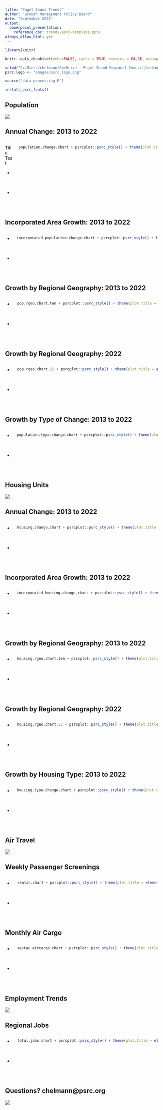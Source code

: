 ```yaml
---
title: "Puget Sound Trends"
author: "Growth Management Policy Board"
date: "September 2022"
output: 
  powerpoint_presentation:
    reference_doc: trends-psrc-template.pptx
always_allow_html: yes
---
```


```r

library(knitr)

knitr::opts_chunk$set(echo=FALSE, cache = TRUE, warning = FALSE, message = FALSE)

setwd("C:/Users/chelmann/OneDrive - Puget Sound Regional Council/coding/data-requests/summer-trends-2022")
psrc.logo <- "images/psrc_logo.png"

source("data-processing.R")

install_psrc_fonts()

```

## Population
![](images/slide-uw-equity_0.png)

## Annual Change: 2013 to 2022 

:::::::::::::: {.columns}
::: {.column}
Title Test  

- xxx

- xxx

:::
::: {.column}

```r
population.change.chart + psrcplot::psrc_style() + theme(plot.title = element_text(size=28), axis.text = element_text(size=24), legend.text = element_text(size=24))
```

:::
::::::::::::::


## Incorporated Area Growth: 2013 to 2022 

:::::::::::::: {.columns}
::: {.column}

- xxx

- xxx

:::
::: {.column}

```r
incorporated.population.change.chart + psrcplot::psrc_style() + theme(plot.title = element_text(size=28), axis.text = element_text(size=24), legend.text = element_text(size=24))
```

:::
::::::::::::::

## Growth by Regional Geography: 2013 to 2022

:::::::::::::: {.columns}
::: {.column}

- xxx

- xxx

:::
::: {.column}

```r
pop.rgeo.chart.ten + psrcplot::psrc_style() + theme(plot.title = element_text(size=28), axis.text = element_text(size=24), legend.text = element_text(size=24))
```

:::
::::::::::::::

## Growth by Regional Geography: 2022

:::::::::::::: {.columns}
::: {.column}

- xxx

- xxx

:::
::: {.column}

```r
pop.rgeo.chart.22 + psrcplot::psrc_style() + theme(plot.title = element_text(size=28), axis.text = element_text(size=24), legend.text = element_text(size=24))
```

:::
::::::::::::::


## Growth by Type of Change: 2013 to 2022

:::::::::::::: {.columns}
::: {.column}

- xxx

- xxx

:::
::: {.column}

```r
population.type.change.chart + psrcplot::psrc_style() + theme(plot.title = element_text(size=28), axis.text = element_text(size=24), legend.text = element_text(size=24))
```

:::
::::::::::::::


## Housing Units
![](images/housing.jpg)

## Annual Change: 2013 to 2022

:::::::::::::: {.columns}
::: {.column}

- xxx

- xxx

:::
::: {.column}

```r
housing.change.chart + psrcplot::psrc_style() + theme(plot.title = element_text(size=28), axis.text = element_text(size=24), legend.text = element_text(size=24))
```

:::
::::::::::::::

## Incorporated Area Growth: 2013 to 2022 

:::::::::::::: {.columns}
::: {.column}

- xxx

- xxx

:::
::: {.column}

```r
incorporated.housing.change.chart + psrcplot::psrc_style() + theme(plot.title = element_text(size=28), axis.text = element_text(size=24), legend.text = element_text(size=24))
```

:::
::::::::::::::


## Growth by Regional Geography: 2013 to 2022

:::::::::::::: {.columns}
::: {.column}

- xxx

- xxx

:::
::: {.column}

```r
housing.rgeo.chart.ten + psrcplot::psrc_style() + theme(plot.title = element_text(size=28), axis.text = element_text(size=24), legend.text = element_text(size=24))
```

:::
::::::::::::::

## Growth by Regional Geography: 2022

:::::::::::::: {.columns}
::: {.column}

- xxx

- xxx

:::
::: {.column}

```r
housing.rgeo.chart.22 + psrcplot::psrc_style() + theme(plot.title = element_text(size=28), axis.text = element_text(size=24), legend.text = element_text(size=24))
```

:::
::::::::::::::


## Growth by Housing Type: 2013 to 2022

:::::::::::::: {.columns}
::: {.column}

- xxx

- xxx

:::
::: {.column}

```r
housing.type.change.chart + psrcplot::psrc_style() + theme(plot.title = element_text(size=28), axis.text = element_text(size=24), legend.text = element_text(size=24))
```

:::
::::::::::::::


## Air Travel
![](images/seatac-airport.jpg)

## Weekly Passenger Screenings

:::::::::::::: {.columns}
::: {.column}

- xxx

- xxx

:::
::: {.column}

```r
seatac.chart + psrcplot::psrc_style() + theme(plot.title = element_text(size=28), axis.text = element_text(size=24), legend.text = element_text(size=24))
```

:::
::::::::::::::

## Monthly Air Cargo

:::::::::::::: {.columns}
::: {.column}

- xxx

- xxx

:::
::: {.column}

```r
seatac.aircargo.chart + psrcplot::psrc_style() + theme(plot.title = element_text(size=28), axis.text = element_text(size=24), legend.text = element_text(size=24))
```

:::
::::::::::::::

## Employment Trends
![](images/rentonboeing3.jpg)

## Regional Jobs

:::::::::::::: {.columns}
::: {.column}

- xxx

- xxx

:::
::: {.column}

```r
total.jobs.chart + psrcplot::psrc_style() + theme(plot.title = element_text(size=28), axis.text = element_text(size=24), legend.text = element_text(size=24))
```

:::
::::::::::::::

## Questions? \n chelmann@psrc.org
![](images/rhs-slide-2400x800.jpg)

